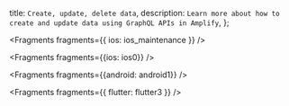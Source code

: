  title: `Create, update, delete data`,
  description: `Learn more about how to create and update data using GraphQL APIs in Amplify`,
};


<Fragments fragments={{ ios: ios_maintenance }} />


<Fragments fragments={{ios: ios0}} />


<Fragments fragments={{android: android1}} />


<Fragments fragments={{ flutter: flutter3 }} />
